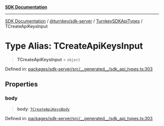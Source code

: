 [**SDK Documentation**](../../../../../README.mdx)

***

[SDK Documentation](../../../../../packages.mdx) / [@turnkey/sdk-server](../../../README.mdx) / [TurnkeySDKApiTypes](../README.mdx) / TCreateApiKeysInput

# Type Alias: TCreateApiKeysInput

> **TCreateApiKeysInput** = `object`

Defined in: [packages/sdk-server/src/\_\_generated\_\_/sdk\_api\_types.ts:303](https://github.com/tkhq/sdk/blob/e1b1a69bdd608320aaf03cc2dbbf68dc0c52b28d/packages/sdk-server/src/__generated__/sdk_api_types.ts#L303)

## Properties

### body

> **body**: [`TCreateApiKeysBody`](TCreateApiKeysBody.mdx)

Defined in: [packages/sdk-server/src/\_\_generated\_\_/sdk\_api\_types.ts:303](https://github.com/tkhq/sdk/blob/e1b1a69bdd608320aaf03cc2dbbf68dc0c52b28d/packages/sdk-server/src/__generated__/sdk_api_types.ts#L303)
